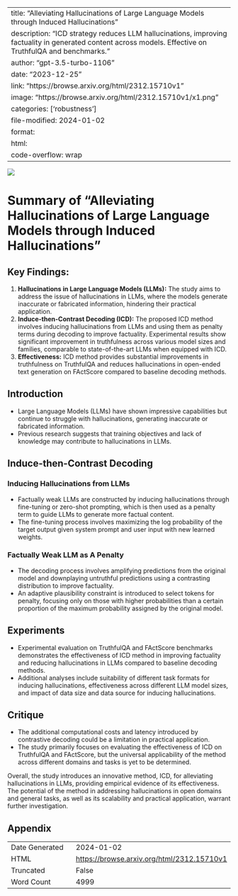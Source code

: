 
---
title: "Alleviating Hallucinations of Large Language Models through Induced Hallucinations"
description: "ICD strategy reduces LLM hallucinations, improving factuality in generated content across models. Effective on TruthfulQA and \textsc{FActScore} benchmarks."
author: "gpt-3.5-turbo-1106"
date: "2023-12-25"
link: "https://browse.arxiv.org/html/2312.15710v1"
image: "https://browse.arxiv.org/html/2312.15710v1/x1.png"
categories: ['robustness']
file-modified: 2024-01-02
format:
  html:
    code-overflow: wrap
---

![](https://browse.arxiv.org/html/2312.15710v1/x1.png)

# Summary of "Alleviating Hallucinations of Large Language Models through Induced Hallucinations" 

## Key Findings:
1. **Hallucinations in Large Language Models (LLMs):** The study aims to address the issue of hallucinations in LLMs, where the models generate inaccurate or fabricated information, hindering their practical application.
2. **Induce-then-Contrast Decoding (ICD):** The proposed ICD method involves inducing hallucinations from LLMs and using them as penalty terms during decoding to improve factuality. Experimental results show significant improvement in truthfulness across various model sizes and families, comparable to state-of-the-art LLMs when equipped with ICD.
3. **Effectiveness:** ICD method provides substantial improvements in truthfulness on TruthfulQA and reduces hallucinations in open-ended text generation on FActScore compared to baseline decoding methods.

## Introduction
- Large Language Models (LLMs) have shown impressive capabilities but continue to struggle with hallucinations, generating inaccurate or fabricated information.
- Previous research suggests that training objectives and lack of knowledge may contribute to hallucinations in LLMs.

## Induce-then-Contrast Decoding
### Inducing Hallucinations from LLMs
- Factually weak LLMs are constructed by inducing hallucinations through fine-tuning or zero-shot prompting, which is then used as a penalty term to guide LLMs to generate more factual content.
- The fine-tuning process involves maximizing the log probability of the target output given system prompt and user input with new learned weights.

### Factually Weak LLM as A Penalty
- The decoding process involves amplifying predictions from the original model and downplaying untruthful predictions using a contrasting distribution to improve factuality.
- An adaptive plausibility constraint is introduced to select tokens for penalty, focusing only on those with higher probabilities than a certain proportion of the maximum probability assigned by the original model.

## Experiments
- Experimental evaluation on TruthfulQA and FActScore benchmarks demonstrates the effectiveness of ICD method in improving factuality and reducing hallucinations in LLMs compared to baseline decoding methods.
- Additional analyses include suitability of different task formats for inducing hallucinations, effectiveness across different LLM model sizes, and impact of data size and data source for inducing hallucinations.

## Critique
- The additional computational costs and latency introduced by contrastive decoding could be a limitation in practical application.
- The study primarily focuses on evaluating the effectiveness of ICD on TruthfulQA and FActScore, but the universal applicability of the method across different domains and tasks is yet to be determined.

Overall, the study introduces an innovative method, ICD, for alleviating hallucinations in LLMs, providing empirical evidence of its effectiveness. The potential of the method in addressing hallucinations in open domains and general tasks, as well as its scalability and practical application, warrant further investigation.

## Appendix

|          |          |
|----------|----------|
| Date Generated     | 2024-01-02       |
| HTML     | [https://browse.arxiv.org/html/2312.15710v1](https://browse.arxiv.org/html/2312.15710v1)       |
| Truncated       | False       |
| Word Count       | 4999       |